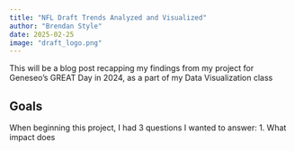 ```yaml
---
title: "NFL Draft Trends Analyzed and Visualized"
author: "Brendan Style"
date: 2025-02-25
image: "draft_logo.png"
---
```


This will be a blog post recapping my findings from my project for Geneseo's
GREAT Day in 2024, as a part of my Data Visualization class

## Goals
When beginning this project, I had 3 questions I wanted to answer:
1. What impact does 